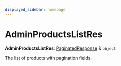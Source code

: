 ```yaml
---
displayed_sidebar: homepage
---
```



# AdminProductsListRes

 **AdminProductsListRes**: [PaginatedResponse](../interfaces/medusa.PaginatedResponse.mdx) & `object`

The list of products with pagination fields.
